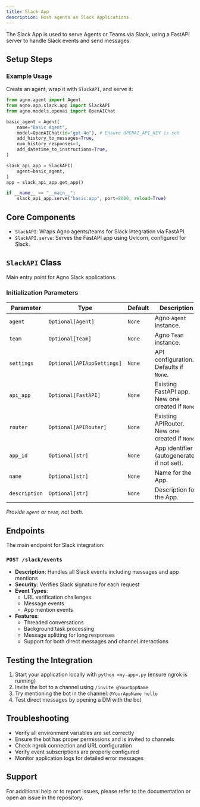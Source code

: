 ```yaml
---
title: Slack App
description: Host agents as Slack Applications.
---
```


The Slack App is used to serve Agents or Teams via Slack, using a FastAPI server to handle Slack events and send messages.


## Setup Steps

<Snippet file="setup-slack-app.mdx" />

### Example Usage

Create an agent, wrap it with `SlackAPI`, and serve it:

```python
from agno.agent import Agent
from agno.app.slack.app import SlackAPI
from agno.models.openai import OpenAIChat

basic_agent = Agent(
    name="Basic Agent",
    model=OpenAIChat(id="gpt-4o"), # Ensure OPENAI_API_KEY is set
    add_history_to_messages=True,
    num_history_responses=3,
    add_datetime_to_instructions=True,
)

slack_api_app = SlackAPI(
    agent=basic_agent,
)
app = slack_api_app.get_app()

if __name__ == "__main__":
    slack_api_app.serve("basic:app", port=8000, reload=True)
```

## Core Components

- `SlackAPI`: Wraps Agno agents/teams for Slack integration via FastAPI.
- `SlackAPI.serve`: Serves the FastAPI app using Uvicorn, configured for Slack.

## `SlackAPI` Class

Main entry point for Agno Slack applications.

### Initialization Parameters

| Parameter  | Type                      | Default | Description                                           |
| ---------- | ------------------------- | ------- | ----------------------------------------------------- |
| `agent`    | `Optional[Agent]`         | `None`  | Agno `Agent` instance.                                |
| `team`     | `Optional[Team]`          | `None`  | Agno `Team` instance.                                 |
| `settings` | `Optional[APIAppSettings]`| `None`  | API configuration. Defaults if `None`.                |
| `api_app`  | `Optional[FastAPI]`       | `None`  | Existing FastAPI app. New one created if `None`.      |
| `router`   | `Optional[APIRouter]`     | `None`  | Existing APIRouter. New one created if `None`.        |
| `app_id`   | `Optional[str]`           | `None`  | App identifier (autogenerated if not set).            |
| `name`     | `Optional[str]`           | `None`  | Name for the App.                                     |
| `description` | `Optional[str]`         | `None`  | Description for the App.                              |

*Provide `agent` or `team`, not both.*

## Endpoints

The main endpoint for Slack integration:

### `POST /slack/events`
- **Description**: Handles all Slack events including messages and app mentions
- **Security**: Verifies Slack signature for each request
- **Event Types**:
  - URL verification challenges
  - Message events
  - App mention events
- **Features**:
  - Threaded conversations
  - Background task processing
  - Message splitting for long responses
  - Support for both direct messages and channel interactions

## Testing the Integration

1. Start your application locally with `python <my-app>.py` (ensure ngrok is running)
2. Invite the bot to a channel using `/invite @YourAppName`
3. Try mentioning the bot in the channel: `@YourAppName hello`
4. Test direct messages by opening a DM with the bot

## Troubleshooting

- Verify all environment variables are set correctly
- Ensure the bot has proper permissions and is invited to channels
- Check ngrok connection and URL configuration
- Verify event subscriptions are properly configured
- Monitor application logs for detailed error messages

## Support

For additional help or to report issues, please refer to the documentation or open an issue in the repository.
